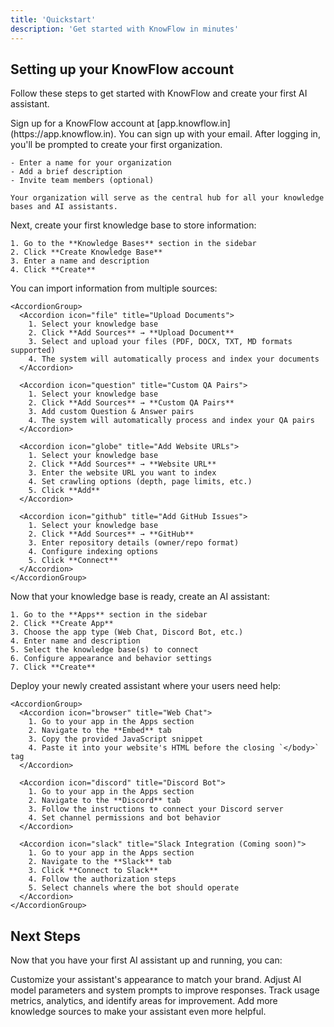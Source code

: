 ```yaml
---
title: 'Quickstart'
description: 'Get started with KnowFlow in minutes'
---
```


## Setting up your KnowFlow account

Follow these steps to get started with KnowFlow and create your first AI assistant.

<Steps>
  <Step title="Create an account">
    Sign up for a KnowFlow account at [app.knowflow.in](https://app.knowflow.in). 
    You can sign up with your email.
  </Step>

  <Step title="Create a organization">
    After logging in, you'll be prompted to create your first organization. 
    
    - Enter a name for your organization
    - Add a brief description
    - Invite team members (optional)
    
    Your organization will serve as the central hub for all your knowledge bases and AI assistants.
  </Step>

  <Step title="Create a knowledge base">
    Next, create your first knowledge base to store information:
    
    1. Go to the **Knowledge Bases** section in the sidebar
    2. Click **Create Knowledge Base**
    3. Enter a name and description
    4. Click **Create**
  </Step>

  <Step title="Add knowledge sources">
    You can import information from multiple sources:

    <AccordionGroup>
      <Accordion icon="file" title="Upload Documents">
        1. Select your knowledge base
        2. Click **Add Sources** → **Upload Document**
        3. Select and upload your files (PDF, DOCX, TXT, MD formats supported)
        4. The system will automatically process and index your documents
      </Accordion>

      <Accordion icon="question" title="Custom QA Pairs">
        1. Select your knowledge base
        2. Click **Add Sources** → **Custom QA Pairs**
        3. Add custom Question & Answer pairs
        4. The system will automatically process and index your QA pairs
      </Accordion>

      <Accordion icon="globe" title="Add Website URLs">
        1. Select your knowledge base
        2. Click **Add Sources** → **Website URL**
        3. Enter the website URL you want to index
        4. Set crawling options (depth, page limits, etc.)
        5. Click **Add**
      </Accordion>

      <Accordion icon="github" title="Add GitHub Issues">
        1. Select your knowledge base
        2. Click **Add Sources** → **GitHub**
        3. Enter repository details (owner/repo format)
        4. Configure indexing options
        5. Click **Connect**
      </Accordion>
    </AccordionGroup>
  </Step>

  <Step title="Create an AI assistant">
    Now that your knowledge base is ready, create an AI assistant:

    1. Go to the **Apps** section in the sidebar
    2. Click **Create App**
    3. Choose the app type (Web Chat, Discord Bot, etc.)
    4. Enter name and description
    5. Select the knowledge base(s) to connect
    6. Configure appearance and behavior settings
    7. Click **Create**
  </Step>

  <Step title="Deploy your assistant">
    Deploy your newly created assistant where your users need help:

    <AccordionGroup>
      <Accordion icon="browser" title="Web Chat">
        1. Go to your app in the Apps section
        2. Navigate to the **Embed** tab
        3. Copy the provided JavaScript snippet
        4. Paste it into your website's HTML before the closing `</body>` tag
      </Accordion>

      <Accordion icon="discord" title="Discord Bot">
        1. Go to your app in the Apps section
        2. Navigate to the **Discord** tab
        3. Follow the instructions to connect your Discord server
        4. Set channel permissions and bot behavior
      </Accordion>

      <Accordion icon="slack" title="Slack Integration (Coming soon)">
        1. Go to your app in the Apps section
        2. Navigate to the **Slack** tab
        3. Click **Connect to Slack**
        4. Follow the authorization steps
        5. Select channels where the bot should operate
      </Accordion>
    </AccordionGroup>
  </Step>
</Steps>

## Next Steps

Now that you have your first AI assistant up and running, you can:

<CardGroup>
  <Card title="Customize Appearance" icon="palette" href="/essentials/settings">
    Customize your assistant's appearance to match your brand.
  </Card>

  <Card title="Tune AI Behavior" icon="sliders" href="/essentials/settings">
    Adjust AI model parameters and system prompts to improve responses.
  </Card>

  <Card title="Monitor Performance" icon="chart-line" href="/essentials/analytics">
    Track usage metrics, analytics, and identify areas for improvement.
  </Card>

  <Card title="Expand Knowledge" icon="database" href="/essentials/knowledge-sources">
    Add more knowledge sources to make your assistant even more helpful.
  </Card>
</CardGroup>